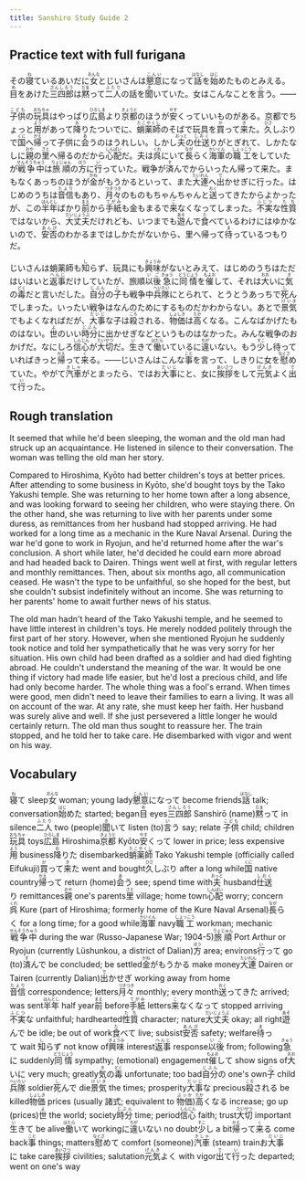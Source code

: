 ```yaml
---
title: Sanshiro Study Guide 2
---
```


## Practice text with full furigana

<p>
その<ruby><rb>寝</rb><rt>ね</rt></ruby>ているあいだに<ruby><rb>女</rb><rt>おんな</rt></ruby>とじいさんは<ruby><rb>懇意</rb><rt>こんい</rt></ruby>になって<ruby><rb>話</rb><rt>はなし</rt></ruby>を<ruby><rb>始</rb><rt>はじ</rt></ruby>めたものとみえる。<ruby><rb>目</rb><rt>め</rt></ruby>をあけた<ruby><rb>三四郎</rb><rt>さんしろう</rt></ruby>は<ruby><rb>黙</rb><rt>だま</rt></ruby>って<ruby><rb>二人</rb><rt>ふたり</rt></ruby>の話を<ruby><rb>聞</rb><rt>き</rt></ruby>いていた。女はこんなことを<ruby><rb>言</rb><rt>い</rt></ruby>う。――
</p>

<p>
<ruby><rb>子供</rb><rt>こども</rt></ruby>の<ruby><rb>玩具</rb><rt>おもちゃ</rt></ruby>はやっぱり<ruby><rb>広島</rb><rt>ひろしま</rt></ruby>より<ruby><rb>京都</rb><rt>きょうと</rt></ruby>のほうが<ruby><rb>安</rb><rt>やす</rt></ruby>くっていいものがある。京都でちょっと<ruby><rb>用</rb><rt>よう</rt></ruby>があって<ruby><rb>降</rb><rt>お</rt></ruby>りたついでに、<ruby><rb>蛸薬師</rb><rt>たこやくし</rt></ruby>のそばで玩具を<ruby><rb>買</rb><rt>か</rt></ruby>って<ruby><rb>来</rb><rt>き</rt></ruby>た。<ruby><rb>久</rb><rt>ひさ</rt></ruby>しぶりで<ruby><rb>国</rb><rt>くに</rt></ruby>へ<ruby><rb>帰</rb><rt>かえ</rt></ruby>って子供に<ruby><rb>会</rb><rt>あ</rt></ruby>うのはうれしい。しかし<ruby><rb>夫</rb><rt>おっと</rt></ruby>の<ruby><rb>仕送</rb><rt>しおく</rt></ruby>りがとぎれて、しかたなしに<ruby><rb>親</rb><rt>おや</rt></ruby>の<ruby><rb>里</rb><rt>さと</rt></ruby>へ帰るのだから<ruby><rb>心配</rb><rt>しんぱい</rt></ruby>だ。夫は<ruby><rb>呉</rb><rt>くれ</rt></ruby>にいて<ruby><rb>長</rb><rt>なが</rt></ruby>らく<ruby><rb>海軍</rb><rt>かいぐん</rt></ruby>の<ruby><rb>職工</rb><rt>しょっこう</rt></ruby>をしていたが<ruby><rb>戦争中</rb><rt>せんそうちゅう</rt></ruby>は<ruby><rb>旅順</rb><rt>りょじゅん</rt></ruby>の<ruby><rb>方</rb><rt>ほう</rt></ruby>に<ruby><rb>行</rb><rt>い</rt></ruby>っていた。戦争が<ruby><rb>済</rb><rt>す</rt></ruby>んでからいったん帰って来た。まもなくあっちのほうが<ruby><rb>金</rb><rt>かね</rt></ruby>がもうかるといって、また<ruby><rb>大連</rb><rt>たいれん</rt></ruby>へ<ruby><rb>出</rb><rt>で</rt></ruby>かせぎに行った。はじめのうちは<ruby><rb>音信</rb><rt>たより</rt></ruby>もあり、<ruby><rb>月々</rb><rt>つきつき</rt></ruby>のものもちゃんちゃんと<ruby><rb>送</rb><rt>おく</rt></ruby>ってきたからよかったが、この<ruby><rb>半年</rb><rt>はんとし</rt></ruby>ばかり<ruby><rb>前</rb><rt>まえ</rt></ruby>から<ruby><rb>手紙</rb><rt>てがみ</rt></ruby>も金もまるで<ruby><rb>来</rb><rt>こ</rt></ruby>なくなってしまった。<ruby><rb>不実</rb><rt>ふじつ</rt></ruby>な<ruby><rb>性質</rb><rt>たち</rt></ruby>ではないから、<ruby><rb>大丈夫</rb><rt>だいじょうぶ</rt></ruby>だけれども、いつまでも<ruby><rb>遊</rb><rt>あそ</rt></ruby>んで<ruby><rb>食</rb><rt>た</rt></ruby>べているわけにはゆかないので、<ruby><rb>安否</rb><rt>あんぴ</rt></ruby>のわかるまではしかたがないから、里へ帰って<ruby><rb>待</rb><rt>ま</rt></ruby>っているつもりだ。
</p>

<p>
じいさんは蛸薬師も<ruby><rb>知</rb><rt>し</rt></ruby>らず、玩具にも<ruby><rb>興味</rb><rt>きょうみ</rt></ruby>がないとみえて、はじめのうちはただはいはいと<ruby><rb>返事</rb><rt>へんじ</rt></ruby>だけしていたが、旅順<ruby><rb>以後</rb><rt>いご</rt></ruby><ruby><rb>急</rb><rt>きゅう</rt></ruby>に<ruby><rb>同情</rb><rt>どうじょう</rt></ruby>を<ruby><rb>催</rb><rt>もよお</rt></ruby>して、それは<ruby><rb>大</rb><rt>おお</rt></ruby>いに<ruby><rb>気</rb><rt>き</rt></ruby>の<ruby><rb>毒</rb><rt>どく</rt></ruby>だと言いだした。<ruby><rb>自分</rb><rt>じぶん</rt></ruby>の<ruby><rb>子</rb><rt>こ</rt></ruby>も戦争中<ruby><rb>兵隊</rb><rt>へいたい</rt></ruby>にとられて、とうとうあっちで<ruby><rb>死</rb><rt>し</rt></ruby>んでしまった。いったい戦争はなんのためにするものだかわからない。あとで<ruby><rb>景気</rb><rt>けいき</rt></ruby>でもよくなればだが、<ruby><rb>大事</rb><rt>だいじ</rt></ruby>な子は<ruby><rb>殺</rb><rt>ころ</rt></ruby>される、<ruby><rb>物価</rb><rt>しょしき</rt></ruby>は<ruby><rb>高</rb><rt>たか</rt></ruby>くなる。こんなばかげたものはない。<ruby><rb>世</rb><rt>よ</rt></ruby>のいい<ruby><rb>時分</rb><rt>じぶん</rt></ruby>に出かせぎなどというものはなかった。みんな戦争のおかげだ。なにしろ<ruby><rb>信心</rb><rt>しんじん</rt></ruby>が<ruby><rb>大切</rb><rt>たいせつ</rt></ruby>だ。<ruby><rb>生</rb><rt>い</rt></ruby>きて<ruby><rb>働</rb><rt>はたら</rt></ruby>いているに<ruby><rb>違</rb><rt>ちが</rt></ruby>いない。もう<ruby><rb>少</rb><rt>すこ</rt></ruby>し待っていればきっと<ruby><rb>帰</rb><rt>かえ</rt></ruby>って<ruby><rb>来</rb><rt>く</rt></ruby>る。――じいさんはこんな<ruby><rb>事</rb><rt>こと</rt></ruby>を言って、しきりに女を<ruby><rb>慰</rb><rt>なぐさ</rt></ruby>めていた。やがて<ruby><rb>汽車</rb><rt>きしゃ</rt></ruby>がとまったら、ではお<ruby><rb>大事</rb><rt>だいじ</rt></ruby>にと、女に<ruby><rb>挨拶</rb><rt>あいさつ</rt></ruby>をして<ruby><rb>元気</rb><rt>げんき</rt></ruby>よく<ruby><rb>出</rb><rt>で</rt></ruby>て<ruby><rb>行</rb><rt>い</rt></ruby>った。
</p>


## Rough translation

It seemed that while he'd been sleeping, the woman and the old man had struck up an acquaintance. He listened in silence to their conversation. The woman was telling the old man her story.

Compared to Hiroshima, Kyōto had better children's toys at better prices. After attending to some business in Kyōto, she'd bought toys by the Tako Yakushi temple. She was returning to her home town after a long absence, and was looking forward to seeing her children, who were staying there. On the other hand, she was returning to live with her parents under some duress, as remittances from her husband had stopped arriving. He had worked for a long time as a mechanic in the Kure Naval Arsenal. During the war he'd gone to work in Ryojun, and he'd returned home after the war's conclusion. A short while later, he'd decided he could earn more abroad and had headed back to Dairen. Things went well at first, with regular letters and monthly remittances. Then, about six months ago, all communication ceased. He wasn't the type to be unfaithful, so she hoped for the best, but she couldn't subsist indefinitely without an income. She was returning to her parents' home to await further news of his status.

The old man hadn't heard of the Tako Yakushi temple, and he seemed to have little interest in children's toys. He merely nodded politely through the first part of her story. However, when she mentioned Ryojun he suddenly took notice and told her sympathetically that he was very sorry for her situation. His own child had been drafted as a soldier and had died fighting abroad. He couldn't understand the meaning of the war. It would be one thing if victory had made life easier, but he'd lost a precious child, and life had only become harder. The whole thing was a fool's errand. When times were good, men didn't need to leave their families to earn a living. It was all on account of the war. At any rate, she must keep her faith. Her husband was surely alive and well. If she just persevered a little longer he would certainly return. The old man thus sought to reassure her. The train stopped, and he told her to take care. He disembarked with vigor and went on his way.


## Vocabulary

<p>
<span class="vocabstudy"><ruby><rb>寝</rb><rt>ね</rt></ruby>て&nbsp;sleep</span><span class="vocabstudy"><ruby><rb>女</rb><rt>おんな</rt></ruby>&nbsp;woman; young lady</span><span class="vocabstudy"><ruby><rb>懇意</rb><rt>こんい</rt></ruby>になって&nbsp;become friends</span><span class="vocabstudy"><ruby><rb>話</rb><rt>はなし</rt></ruby>&nbsp;talk; conversation</span><span class="vocabstudy"><ruby><rb>始</rb><rt>はじ</rt></ruby>めた&nbsp;started; began</span><span class="vocabstudy"><ruby><rb>目</rb><rt>め</rt></ruby>&nbsp;eyes</span><span class="vocabstudy"><ruby><rb>三四郎</rb><rt>さんしろう</rt></ruby>&nbsp;Sanshirō (name)</span><span class="vocabstudy"><ruby><rb>黙</rb><rt>だま</rt></ruby>って&nbsp;in silence</span><span class="vocabstudy"><ruby><rb>二人</rb><rt>ふたり</rt></ruby>&nbsp;two (people)</span><span class="vocabstudy"><ruby><rb>聞</rb><rt>き</rt></ruby>いて&nbsp;listen (to)</span><span class="vocabstudy"><ruby><rb>言</rb><rt>い</rt></ruby>う&nbsp;say; relate</span>
<span class="vocabstudy"><ruby><rb>子供</rb><rt>こども</rt></ruby>&nbsp;child; children</span><span class="vocabstudy"><ruby><rb>玩具</rb><rt>おもちゃ</rt></ruby>&nbsp;toys</span><span class="vocabstudy"><ruby><rb>広島</rb><rt>ひろしま</rt></ruby>&nbsp;Hiroshima</span><span class="vocabstudy"><ruby><rb>京都</rb><rt>きょうと</rt></ruby>&nbsp;Kyōto</span><span class="vocabstudy"><ruby><rb>安</rb><rt>やす</rt></ruby>くって&nbsp;lower in price; less expensive</span><span class="vocabstudy"><ruby><rb>用</rb><rt>よう</rt></ruby>&nbsp;business</span><span class="vocabstudy"><ruby><rb>降</rb><rt>お</rt></ruby>りた&nbsp;disembarked</span><span class="vocabstudy"><ruby><rb>蛸薬師</rb><rt>たこやくし</rt></ruby>&nbsp;Tako Yakushi temple (officially called Eifukuji)</span><span class="vocabstudy"><ruby><rb>買</rb><rt>か</rt></ruby>って<ruby><rb>来</rb><rt>き</rt></ruby>た&nbsp;went and bought</span><span class="vocabstudy"><ruby><rb>久</rb><rt>ひさ</rt></ruby>しぶり&nbsp;after a long while</span><span class="vocabstudy"><ruby><rb>国</rb><rt>くに</rt></ruby>&nbsp;native country</span><span class="vocabstudy"><ruby><rb>帰</rb><rt>かえ</rt></ruby>って&nbsp;return (home)</span><span class="vocabstudy"><ruby><rb>会</rb><rt>あ</rt></ruby>う&nbsp;see; spend time with</span><span class="vocabstudy"><ruby><rb>夫</rb><rt>おっと</rt></ruby>&nbsp;husband</span><span class="vocabstudy"><ruby><rb>仕送</rb><rt>しおく</rt></ruby>り&nbsp;remittances</span><span class="vocabstudy"><ruby><rb>親</rb><rt>おや</rt></ruby>&nbsp;one's parents</span><span class="vocabstudy"><ruby><rb>里</rb><rt>さと</rt></ruby>&nbsp;village; home town</span><span class="vocabstudy"><ruby><rb>心配</rb><rt>しんぱい</rt></ruby>&nbsp;worry; concern</span><span class="vocabstudy"><ruby><rb>呉</rb><rt>くれ</rt></ruby>&nbsp;Kure (part of Hiroshima; formerly home of the Kure Naval Arsenal)</span><span class="vocabstudy"><ruby><rb>長</rb><rt>なが</rt></ruby>らく&nbsp;for a long time; for a good while</span><span class="vocabstudy"><ruby><rb>海軍</rb><rt>かいぐん</rt></ruby>&nbsp;navy</span><span class="vocabstudy"><ruby><rb>職工</rb><rt>しょっこう</rt></ruby>&nbsp;workman; mechanic</span><span class="vocabstudy"><ruby><rb>戦争中</rb><rt>せんそうちゅう</rt></ruby>&nbsp;during the war (Russo-Japanese War; 1904-5)</span><span class="vocabstudy"><ruby><rb>旅順</rb><rt>りょじゅん</rt></ruby>&nbsp;Port Arthur or Ryojun (currently Lüshunkou, a district of Dalian)</span><span class="vocabstudy"><ruby><rb>方</rb><rt>ほう</rt></ruby>&nbsp;area; environs</span><span class="vocabstudy"><ruby><rb>行</rb><rt>い</rt></ruby>って&nbsp;go (to)</span><span class="vocabstudy"><ruby><rb>済</rb><rt>す</rt></ruby>んで&nbsp;be concluded; be settled</span><span class="vocabstudy"><ruby><rb>金</rb><rt>かね</rt></ruby>がもうかる&nbsp;make money</span><span class="vocabstudy"><ruby><rb>大連</rb><rt>たいれん</rt></ruby>&nbsp;Dairen or Tairen (currently Dalian)</span><span class="vocabstudy"><ruby><rb>出</rb><rt>で</rt></ruby>かせぎ&nbsp;working away from home</span><span class="vocabstudy"><ruby><rb>音信</rb><rt>たより</rt></ruby>&nbsp;correspondence; letters</span><span class="vocabstudy"><ruby><rb>月々</rb><rt>つきつき</rt></ruby>&nbsp;monthly; every month</span><span class="vocabstudy"><ruby><rb>送</rb><rt>おく</rt></ruby>ってきた&nbsp;arrived; was sent</span><span class="vocabstudy"><ruby><rb>半年</rb><rt>はんとし</rt></ruby>&nbsp;half year</span><span class="vocabstudy"><ruby><rb>前</rb><rt>まえ</rt></ruby>&nbsp;before</span><span class="vocabstudy"><ruby><rb>手紙</rb><rt>てがみ</rt></ruby>&nbsp;letters</span><span class="vocabstudy"><ruby><rb>来</rb><rt>こ</rt></ruby>なくなって&nbsp;stopped arriving</span><span class="vocabstudy"><ruby><rb>不実</rb><rt>ふじつ</rt></ruby>な&nbsp;unfaithful; hardhearted</span><span class="vocabstudy"><ruby><rb>性質</rb><rt>たち</rt></ruby>&nbsp;character; nature</span><span class="vocabstudy"><ruby><rb>大丈夫</rb><rt>だいじょうぶ</rt></ruby>&nbsp;okay; all right</span><span class="vocabstudy"><ruby><rb>遊</rb><rt>あそ</rt></ruby>んで&nbsp;be idle; be out of work</span><span class="vocabstudy"><ruby><rb>食</rb><rt>た</rt></ruby>べて&nbsp;live; subsist</span><span class="vocabstudy"><ruby><rb>安否</rb><rt>あんぴ</rt></ruby>&nbsp;safety; welfare</span><span class="vocabstudy"><ruby><rb>待</rb><rt>ま</rt></ruby>って&nbsp;wait</span>
<span class="vocabstudy"><ruby><rb>知</rb><rt>し</rt></ruby>らず&nbsp;not know of</span><span class="vocabstudy"><ruby><rb>興味</rb><rt>きょうみ</rt></ruby>&nbsp;interest</span><span class="vocabstudy"><ruby><rb>返事</rb><rt>へんじ</rt></ruby>&nbsp;response</span><span class="vocabstudy"><ruby><rb>以後</rb><rt>いご</rt></ruby>&nbsp;from; following</span><span class="vocabstudy"><ruby><rb>急</rb><rt>きゅう</rt></ruby>に&nbsp;suddenly</span><span class="vocabstudy"><ruby><rb>同情</rb><rt>どうじょう</rt></ruby>&nbsp;sympathy; (emotional) engagement</span><span class="vocabstudy"><ruby><rb>催</rb><rt>もよお</rt></ruby>して&nbsp;show signs of</span><span class="vocabstudy"><ruby><rb>大</rb><rt>おお</rt></ruby>いに&nbsp;very much; greatly</span><span class="vocabstudy"><ruby><rb>気</rb><rt>き</rt></ruby>の<ruby><rb>毒</rb><rt>どく</rt></ruby>&nbsp;unfortunate; too bad</span><span class="vocabstudy"><ruby><rb>自分</rb><rt>じぶん</rt></ruby>の&nbsp;one's own</span><span class="vocabstudy"><ruby><rb>子</rb><rt>こ</rt></ruby>&nbsp;child</span><span class="vocabstudy"><ruby><rb>兵隊</rb><rt>へいたい</rt></ruby>&nbsp;soldier</span><span class="vocabstudy"><ruby><rb>死</rb><rt>し</rt></ruby>んで&nbsp;die</span><span class="vocabstudy"><ruby><rb>景気</rb><rt>けいき</rt></ruby>&nbsp;the times; prosperity</span><span class="vocabstudy"><ruby><rb>大事</rb><rt>だいじ</rt></ruby>な&nbsp;precious</span><span class="vocabstudy"><ruby><rb>殺</rb><rt>ころ</rt></ruby>される&nbsp;be killed</span><span class="vocabstudy"><ruby><rb>物価</rb><rt>しょしき</rt></ruby>&nbsp;prices (usually 諸式; equivalent to <ruby><rb>物価</rb><rt>ぶっか</rt></ruby>)</span><span class="vocabstudy"><ruby><rb>高</rb><rt>たか</rt></ruby>くなる&nbsp;increase; go up (prices)</span><span class="vocabstudy"><ruby><rb>世</rb><rt>よ</rt></ruby>&nbsp;the world; society</span><span class="vocabstudy"><ruby><rb>時分</rb><rt>じぶん</rt></ruby>&nbsp;time; period</span><span class="vocabstudy"><ruby><rb>信心</rb><rt>しんじん</rt></ruby>&nbsp;faith; trust</span><span class="vocabstudy"><ruby><rb>大切</rb><rt>たいせつ</rt></ruby>&nbsp;important</span><span class="vocabstudy"><ruby><rb>生</rb><rt>い</rt></ruby>きて&nbsp;be alive</span><span class="vocabstudy"><ruby><rb>働</rb><rt>はたら</rt></ruby>いて&nbsp;working</span><span class="vocabstudy">に<ruby><rb>違</rb><rt>ちが</rt></ruby>いない&nbsp;no doubt</span><span class="vocabstudy"><ruby><rb>少</rb><rt>すこ</rt></ruby>し&nbsp;a bit</span><span class="vocabstudy"><ruby><rb>帰</rb><rt>かえ</rt></ruby>って<ruby><rb>来</rb><rt>く</rt></ruby>る&nbsp;come back</span><span class="vocabstudy"><ruby><rb>事</rb><rt>こと</rt></ruby>&nbsp;things; matters</span><span class="vocabstudy"><ruby><rb>慰</rb><rt>なぐさ</rt></ruby>めて&nbsp;comfort (someone)</span><span class="vocabstudy"><ruby><rb>汽車</rb><rt>きしゃ</rt></ruby>&nbsp;(steam) train</span><span class="vocabstudy">お<ruby><rb>大事</rb><rt>だいじ</rt></ruby>に&nbsp;take care</span><span class="vocabstudy"><ruby><rb>挨拶</rb><rt>あいさつ</rt></ruby>&nbsp;civilities; salutation</span><span class="vocabstudy"><ruby><rb>元気</rb><rt>げんき</rt></ruby>よく&nbsp;with vigor</span><span class="vocabstudy"><ruby><rb>出</rb><rt>で</rt></ruby>て<ruby><rb>行</rb><rt>い</rt></ruby>った&nbsp;departed; went on one's way</span>
</p>

